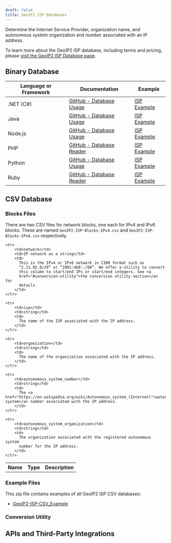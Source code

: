```yaml
---
draft: false
title: GeoIP2 ISP Databases
---
```




Determine the Internet Service Provider, organization name, and autonomous
system organization and number associated with an IP address.

To learn more about the GeoIP2 ISP database, including terms and
pricing, please
[visit the GeoIP2 ISP Database page](https://www.maxmind.com/en/geoip2-isp-database).

<DataPrivacyWarning />

## Binary Database

<BinaryDatabases />

| Language or Framework | Documentation                                                                      | Example                                                              |
| --------------------- | ---------------------------------------------------------------------------------- | -------------------------------------------------------------------- |
| .NET (C#)             | [GitHub - Database Usage](https://github.com/maxmind/GeoIP2-dotnet#database-usage) | [ISP Example](https://github.com/maxmind/GeoIP2-dotnet#isp-database) |
| Java                  | [GitHub - Database Usage](https://github.com/maxmind/GeoIP2-java#database-usage)   | [ISP Example](https://github.com/maxmind/GeoIP2-java#isp)            |
| Node.js               | [GitHub - Database Usage](https://github.com/maxmind/GeoIP2-node#database-usage)   | [ISP Example](https://github.com/maxmind/GeoIP2-node#isp-example)    |
| PHP                   | [GitHub - Database Reader](https://github.com/maxmind/GeoIP2-php#database-reader)  | [ISP Example](https://github.com/maxmind/GeoIP2-php#isp-example)     |
| Python                | [GitHub - Database Usage](https://github.com/maxmind/GeoIP2-python#database-usage) | [ISP Example](https://github.com/maxmind/GeoIP2-python#isp-database) |
| Ruby                  | [GitHub - Database Reader](https://github.com/maxmind/GeoIP2-ruby#database-reader) | [ISP Example](https://github.com/maxmind/GeoIP2-ruby#isp-example)    |

## CSV Database

<CsvDatabasesIntro />

<ZipFileContent product-name="GeoIP2-ISP" />

<FileFormat />

### Blocks Files

There are two CSV files for network blocks, one each for IPv4 and IPv6 blocks.
These are named `GeoIP2-ISP-Blocks-IPv4.csv` and
`GeoIP2-ISP-Blocks-IPv6.csv` respectively.

<table>
  <tbody>
    <tr>
        <th>Name</th>
        <th>Type</th>
        <th>Description</th>
    </tr>

    <tr>
        <td>network</td>
        <td>IP network as a string</td>
        <td>
          This is the IPv4 or IPv6 network in CIDR format such as
          “2.21.92.0/29” or “2001:4b0::/80”. We offer a utility to convert
          this column to start/end IPs or start/end integers. See <a
          href="#conversion-utility">the conversion utility section</a> for
          details.
        </td>
    </tr>

    <tr>
        <td>isp</td>
        <td>string</td>
        <td>
          The name of the ISP associated with the IP address.
        </td>
    </tr>

    <tr>
        <td>organization</td>
        <td>string</td>
        <td>
          The name of the organization associated with the IP address.
        </td>
    </tr>

    <tr>
        <td>autonomous_system_number</td>
        <td>string</td>
        <td>
          The <a href="https://en.wikipedia.org/wiki/Autonomous_system_(Internet)">autonomous system</a> number associated with the IP address.
        </td>
    </tr>

    <tr>
        <td>autonomous_system_organization</td>
        <td>string</td>
        <td>
          The organization associated with the registered autonomous system
          number for the IP address.
        </td>
    </tr>
  </tbody>
</table>

### Example Files

This zip file contains examples of all GeoIP2 ISP CSV databases:

- [GeoIP2-ISP-CSV_Example](/static/GeoIP2-ISP-CSV_Example.zip)

### Conversion Utility

<ConversionUtility />

## APIs and Third-Party Integrations

<APIs />

